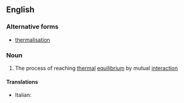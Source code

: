 ==English==

===Alternative forms===
* [[thermalisation]]

===Noun===
{{wikipedia}}
{{en-noun}}

# {{label|en|physics}} The process of reaching [[thermal]] [[equilibrium]] by mutual [[interaction]]

====Translations====
{{trans-top|The process of reaching thermal equilibrium}}
* Italian: {{t|it|termalizzazione|f}}
{{trans-mid}}
{{trans-bottom}}